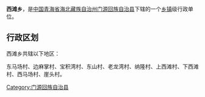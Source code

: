{{中国乡级行政区
| 行政区全称 = 西滩乡
| 景观照片文件名 =
| 景观照片描述 =
| 汉语拼音 =
| 通用拼音 =
| 注音符號 =
| 其它标音类型1 =
| 其它标音1 =
| 其它标音类型2 =
| 其它标音2 =
| 其它语言类型1 =
| 其它语言地名1 =
| 其它语言类型2 =
| 其它语言地名2 =
| 上级行政区 = [[青海省|青海省]][[海北藏族自治州|海北藏族自治州]][[门源回族自治县|门源回族自治县]]
| 行政区类别 = [[乡|乡]]
| 行政区划代码 =
| 地理坐标 =
| 总面积 =
| 户籍人口 =
| 户籍人口年份 =
| 常住人口 =
| 常住人口年份 =
| 人口密度 =
| 行政区划 =
| 官方网站 =
| 政府驻地 =
| 邮政编码 =
| 毗邻行政区 =
| 位置图文件名 =
| 位置图描述 =
}}
'''西滩乡'''，是[[中华人民共和国|中国]][[青海省|青海省]][[海北藏族自治州|海北藏族自治州]][[门源回族自治县|门源回族自治县]]下辖的一个[[乡镇|乡镇]]级行政单位。

== 行政区划 ==
西滩乡共辖以下地区：

东马场村、边麻掌村、宝积湾村、东山村、老龙湾村、纳隆村、上西滩村、下西滩村、西马场村、崖头村。

{{青海小作品}}
{{门源回族自治县行政区划}}

[[Category:门源回族自治县|Category:门源回族自治县]]